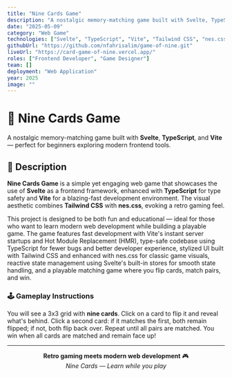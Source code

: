 ```yaml
---
title: "Nine Cards Game"
description: "A nostalgic memory-matching game built with Svelte, TypeScript, and Vite — perfect for beginners exploring modern frontend tools"
date: "2025-05-09"
category: "Web Game"
technologies: ["Svelte", "TypeScript", "Vite", "Tailwind CSS", "nes.css"]
githubUrl: "https://github.com/nfahrisalim/game-of-nine.git"
liveUrl: "https://card-game-of-nine.vercel.app/"
roles: ["Frontend Developer", "Game Designer"]
team: []
deployment: "Web Application"
year: 2025
image: ""
---
```


# 🎴 Nine Cards Game

A nostalgic memory-matching game built with **Svelte**, **TypeScript**, and **Vite** — perfect for beginners exploring modern frontend tools.

## 📝 Description

**Nine Cards Game** is a simple yet engaging web game that showcases the use of **Svelte** as a frontend framework, enhanced with **TypeScript** for type safety and **Vite** for a blazing-fast development environment. The visual aesthetic combines **Tailwind CSS** with **nes.css**, evoking a retro gaming feel.

This project is designed to be both fun and educational — ideal for those who want to learn modern web development while building a playable game. The game features fast development with Vite's instant server startups and Hot Module Replacement (HMR), type-safe codebase using TypeScript for fewer bugs and better developer experience, stylized UI built with Tailwind CSS and enhanced with nes.css for classic game visuals, reactive state management using Svelte's built-in stores for smooth state handling, and a playable matching game where you flip cards, match pairs, and win.

### 🕹 Gameplay Instructions

You will see a 3x3 grid with **nine cards**. Click on a card to flip it and reveal what's behind. Click a second card: if it matches the first, both remain flipped; if not, both flip back over. Repeat until all pairs are matched. You win when all cards are matched and remain face up!

---

<div align="center">

**Retro gaming meets modern web development** 🎮  
*Nine Cards — Learn while you play*

</div>